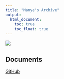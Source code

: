 ```yaml
---
title: "Manye's Archive"
output: 
  html_document:
    toc: true
    toc_float: true
---
```


![](images/welcome.gif)

## Documents

[GitHub](https://github.com/cara-dong)